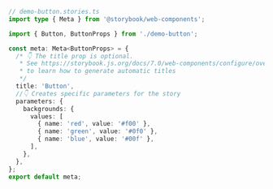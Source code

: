 ```ts
// demo-button.stories.ts
import type { Meta } from '@storybook/web-components';

import { Button, ButtonProps } from './demo-button';

const meta: Meta<ButtonProps> = {
  /* 👇 The title prop is optional.
   * See https://storybook.js.org/docs/7.0/web-components/configure/overview#configure-story-loading
   * to learn how to generate automatic titles
   */
  title: 'Button',
  //👇 Creates specific parameters for the story
  parameters: {
    backgrounds: {
      values: [
        { name: 'red', value: '#f00' },
        { name: 'green', value: '#0f0' },
        { name: 'blue', value: '#00f' },
      ],
    },
  },
};
export default meta;
```
